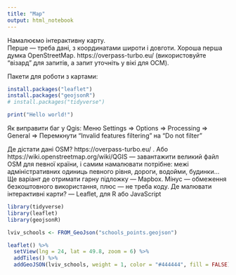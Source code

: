 ```yaml
---
title: "Map"
output: html_notebook
---
```

Намалюємо інтерактивну карту.  
Перше — треба дані, з координатами широти і довготи. Хороша перша думка  OpenStreetMap. https://overpass-turbo.eu/ (використовуйте "візард" для запитів, а запит уточніть у вікі для ОСМ).  

Пакети для роботи з картами:  
```r
install.packages("leaflet")
install.packages("geojsonR")
# install.packages("tidyverse")

print("Hello world!")
```

Як виправити баг у Qgis:
Меню Settings => Options => Processing => General => Перемкнути "Invalid features filtering" на "Do not filter"

Де дістати дані OSM? https://overpass-turbo.eu/ . Або https://wiki.openstreetmap.org/wiki/QGIS — завантажити великий файл OSM для певної країни, і самим намалювати потрібне: межі адміністративних одиниць певного рівня, дороги, водойми, будинки...
Ще варіант де отримати гарну підложку — Mapbox. Мінус — обмеження безкоштовного використання, плюс — не треба коду.
Де малювати інтерактивні карти? — Leaflet, для R або JavaScript

```r
library(tidyverse)
library(leaflet)
library(geojsonR)
```

```r
lviv_schools <- FROM_GeoJson("schools_points.geojson")
```

```r

leaflet() %>% 
  setView(lng = 24, lat = 49.8, zoom = 6) %>%
  addTiles() %>%
  addGeoJSON(lviv_schools, weight = 1, color = "#444444", fill = FALSE)
  
```



